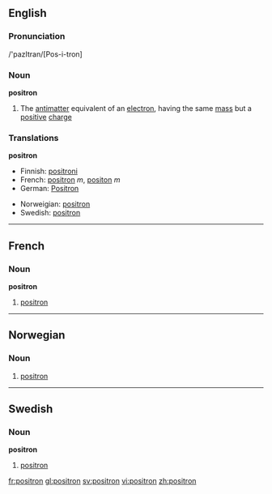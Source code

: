 ==English==
===Pronunciation===
/'pazItran/[Pos-i-tron]
===Noun===
{{wikipedia}}
'''positron'''
# {{particles}} The [[antimatter]] equivalent of an [[electron]], having the same [[mass]] but a [[positive]] [[charge]]

===Translations===
'''positron'''
{{top}}
*Finnish: [[positroni]]
*French: [[positron#French|positron]] ''m'', [[positon]] ''m''
*German: [[Positron]] {{n}}
{{mid}}
*Norweigian: [[#Norweigan|positron]]
*Swedish: [[#Swedish|positron]]
{{bottom}}

----

==French==
===Noun===
'''positron'''
# [[positron#English|positron]]

----
==Norwegian==
===Noun===
{{no-noun-n3}}
#[[#English|positron]]

----
==Swedish==
{{sv-noun|gender=Common|positron|positronen|positroner|positronerna|positrons|positronens|positroners|positronernas}}
===Noun===
'''positron'''
#[[positron#English|positron]]

[[fr:positron]]
[[gl:positron]]
[[sv:positron]]
[[vi:positron]]
[[zh:positron]]